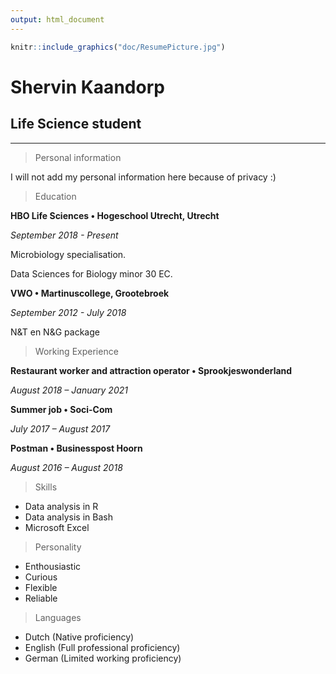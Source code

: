 ```yaml
---
output: html_document
---
```

```R
knitr::include_graphics("doc/ResumePicture.jpg")
```

# __Shervin Kaandorp__

## __Life Science student__

***

> Personal information

I will not add my personal information here because of privacy :)

> Education

__HBO Life Sciences • Hogeschool Utrecht, Utrecht__

_September 2018 - Present_

Microbiology specialisation.

Data Sciences for Biology minor 30 EC.



__VWO • Martinuscollege, Grootebroek__

_September 2012 - July 2018_

N&T en N&G package




> Working Experience

__Restaurant worker and attraction operator • Sprookjeswonderland__

_August 2018 – January 2021_

__Summer job • Soci-Com__

_July 2017 – August 2017_

__Postman • Businesspost Hoorn__

_August 2016 – August 2018_


> Skills

* Data analysis in R
* Data analysis in Bash
* Microsoft Excel

> Personality

* Enthousiastic
* Curious
* Flexible
* Reliable


> Languages

* Dutch (Native proficiency)
* English (Full professional proficiency)
* German (Limited working proficiency)
